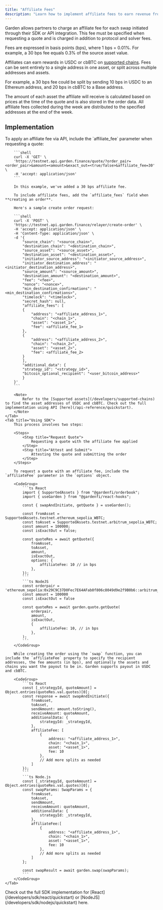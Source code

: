 ```yaml
---
title: "Affiliate Fees"
description: "Learn how to implement affiliate fees to earn revenue from Garden swaps through your integration"
---
```


Garden allows partners to charge an affiliate fee for each swap initiated through their SDK or API integration. This fee must be specified when requesting a quote and is charged in addition to protocol and solver fees.

<Info>
  Fees are expressed in basis points (bps), where 1 bps = 0.01%. For example, a
  30 bps fee equals 0.3% of the source asset value.
</Info>

Affiliates can earn rewards in USDC or cbBTC on [supported chains](/developers/supported-chains). Fees can be sent entirely to a single address in one asset, or split across multiple addresses and assets.

For example, a 30 bps fee could be split by sending 10 bps in USDC to an Ethereum address, and 20 bps in cbBTC to a Base address.

<Note>
  The amount of each asset the affiliate will receive is calculated based on
  prices at the time of the quote and is also stored in the order data. All
  affiliate fees collected during the week are distributed to the specified
  addresses at the end of the week.
</Note>

## Implementation

<Tabs>
    <Tab title="Using API">
        To apply an affiliate fee via API, include the `affiliate_fee` parameter when requesting a quote:

        ```shell
        curl -X 'GET' \
        'https://testnet.api.garden.finance/quote/?order_pair=<order_pair>&amount=<amount>&exact_out=<true/false>&affiliate_fee=30' \
        -H 'accept: application/json'
        ```

        In this example, we've added a 30 bps affiliate fee.

        To include affiliate fees, add the `affiliate_fees` field when **creating an order**.

        Here's a sample create order request:

        ```shell
        curl -X 'POST' \
        'https://testnet.api.garden.finance/relayer/create-order' \
        -H 'accept: application/json' \
        -H 'Content-Type: application/json' \
        -d '{
            "source_chain": "<source_chain>",
            "destination_chain": "<destination_chain>",
            "source_asset": "<source_asset>",
            "destination_asset": "<destination_asset>",
            "initiator_source_address": "<initiator_source_address>",
            "initiator_destination_address": "<initiator_destination_address>",
            "source_amount": "<source_amount>",
            "destination_amount": "<destination_amount>",
            "fee": "<fee>",
            "nonce": "<nonce>",
            "min_destination_confirmations": "<min_destination_confirmations>",
            "timelock": "<timelock>",
            "secret_hash": null,
            "affiliate_fees": [
            {
                "address": "<affiliate_address_1>",
                "chain": "<chain_1>",
                "asset": "<asset_1>",
                "fee": <affiliate_fee_1>
            },
            {
                "address": "<affiliate_address_2>",
                "chain": "<chain_2>",
                "asset": "<asset_2>",
                "fee": <affiliate_fee_2>
            }
            ],
            "additional_data": {
            "strategy_id": "<strategy_id>",
            "bitcoin_optional_recipient": "<user_bitcoin_address>"
            }
        }'
        ```

        <Note>
            Refer to the [Supported assets](/developers/supported-chains) to find the asset addresses of USDC and cbBTC. Check out the full implementation using API [here](/api-reference/quickstart).
        </Note>
    </Tab>
    <Tab title="Using SDK">
        This process involves two steps:

        <Steps>
            <Step title="Request Quote">
                Requesting a quote with the affiliate fee applied
            </Step>
            <Step title="Attest and Submit">
                Attesting the quote and submitting the order
            </Step>
        </Steps>

        To request a quote with an affiliate fee, include the `affiliateFee` parameter in the `options` object.

        <CodeGroup>
            ```ts React
            import { SupportedAssets } from "@gardenfi/orderbook";
            import { useGarden } from "@gardenfi/react-hooks";

            const { swapAndInitiate, getQuote } = useGarden();

            const fromAsset = SupportedAssets.testnet.ethereum_sepolia_WBTC;
            const toAsset = SupportedAssets.testnet.arbitrum_sepolia_WBTC;
            const amount = 100000;
            const isExactOut = false;

            const quoteRes = await getQuote({
                fromAsset,
                toAsset,
                amount,
                isExactOut,
                options: {
                    affiliateFee: 10 // in bps
                },
            });
            ```
            ```ts NodeJS
            const orderpair = 'ethereum_sepolia:0x29C9C37D0Fec7E64AFab0f806c8049d9e2f9B0b6::arbitrum_sepolia:0x795Dcb58d1cd4789169D5F938Ea05E17ecEB68cA'
            const amount = 100000
            const isExactOut = false

            const quoteRes = await garden.quote.getQuote(
                orderpair,
                amount,
                isExactOut,
                {
                    affiliateFee: 10, // in bps
                },
            );
            ```
        </CodeGroup>

        While creating the order using the `swap` function, you can include the `affiliateFee` property to specify the recipient addresses, the fee amounts (in bps), and optionally the assets and chains you want the payout to be in. Garden supports payout in USDC and cbBTC.

        <CodeGroup>
            ```ts React
            const [_strategyId, quoteAmount] = Object.entries(quoteRes.val.quotes)[0];
            const response = await swapAndInitiate({
                fromAsset,
                toAsset,
                sendAmount: amount.toString(),
                receiveAmount: quoteAmount,
                additionalData: {
                    strategyId: _strategyId,
                },
                affiliateFee: [
                    {
                        address: "<affiliate_address_1>",
                        chain: "<chain_1>",
                        asset: "<asset_1>",
                        fee: 10
                    },
                    // Add more splits as needed
                ]
            });
            ```
            ```ts Node.js
            const [_strategyId, quoteAmount] = Object.entries(quoteRes.val.quotes)[0];
            const swapParams: SwapParams = {
                fromAsset,
                toAsset,
                sendAmount,
                receiveAmount: quoteAmount,
                additionalData: {
                    strategyId: _strategyId,
                },
                affiliateFee:[
                    {
                        address: "<affiliate_address_1>",
                        chain: "<chain_1>",
                        asset: "<asset_1>",
                        fee: 10
                    },
                    // Add more splits as needed
                ]
            };

            const swapResult = await garden.swap(swapParams);
            ```
        </CodeGroup>
    </Tab>
</Tabs>

<Note>
  Check out the full SDK implementation for [React](/developers/sdk/react/quickstart) or [NodeJS](/developers/sdk/nodejs/quickstart) here.
</Note>
